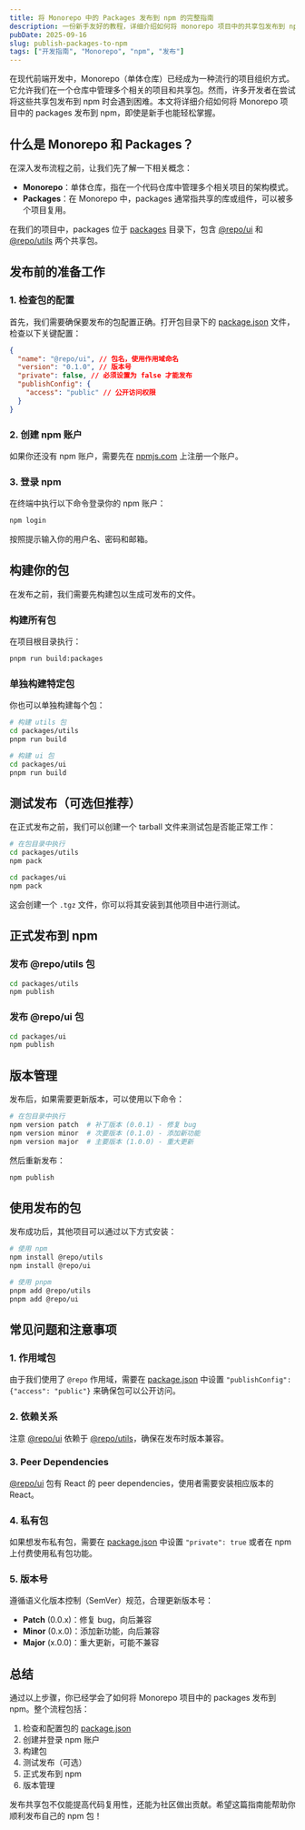 ---
title: 将 Monorepo 中的 Packages 发布到 npm 的完整指南
description: 一份新手友好的教程，详细介绍如何将 monorepo 项目中的共享包发布到 npm registry
pubDate: 2025-09-16
slug: publish-packages-to-npm
tags: ["开发指南", "Monorepo", "npm", "发布"]
---

在现代前端开发中，Monorepo（单体仓库）已经成为一种流行的项目组织方式。它允许我们在一个仓库中管理多个相关的项目和共享包。然而，许多开发者在尝试将这些共享包发布到 npm 时会遇到困难。本文将详细介绍如何将 Monorepo 项目中的 packages 发布到 npm，即使是新手也能轻松掌握。

## 什么是 Monorepo 和 Packages？

在深入发布流程之前，让我们先了解一下相关概念：

- **Monorepo**：单体仓库，指在一个代码仓库中管理多个相关项目的架构模式。
- **Packages**：在 Monorepo 中，packages 通常指共享的库或组件，可以被多个项目复用。

在我们的项目中，packages 位于 [packages](file://c:\project\ifa\packages) 目录下，包含 [@repo/ui](file://c:\project\ifa\packages\ui\package.json#L2-L2) 和 [@repo/utils](file://c:\project\ifa\packages\utils\package.json#L2-L2) 两个共享包。

## 发布前的准备工作

### 1. 检查包的配置

首先，我们需要确保要发布的包配置正确。打开包目录下的 [package.json](file://c:\project\ifa\packages\ui\package.json) 文件，检查以下关键配置：

```json
{
  "name": "@repo/ui", // 包名，使用作用域命名
  "version": "0.1.0", // 版本号
  "private": false, // 必须设置为 false 才能发布
  "publishConfig": {
    "access": "public" // 公开访问权限
  }
}
```

### 2. 创建 npm 账户

如果你还没有 npm 账户，需要先在 [npmjs.com](https://www.npmjs.com/) 上注册一个账户。

### 3. 登录 npm

在终端中执行以下命令登录你的 npm 账户：

```bash
npm login
```

按照提示输入你的用户名、密码和邮箱。

## 构建你的包

在发布之前，我们需要先构建包以生成可发布的文件。

### 构建所有包

在项目根目录执行：

```bash
pnpm run build:packages
```

### 单独构建特定包

你也可以单独构建每个包：

```bash
# 构建 utils 包
cd packages/utils
pnpm run build

# 构建 ui 包
cd packages/ui
pnpm run build
```

## 测试发布（可选但推荐）

在正式发布之前，我们可以创建一个 tarball 文件来测试包是否能正常工作：

```bash
# 在包目录中执行
cd packages/utils
npm pack

cd packages/ui
npm pack
```

这会创建一个 `.tgz` 文件，你可以将其安装到其他项目中进行测试。

## 正式发布到 npm

### 发布 @repo/utils 包

```bash
cd packages/utils
npm publish
```

### 发布 @repo/ui 包

```bash
cd packages/ui
npm publish
```

## 版本管理

发布后，如果需要更新版本，可以使用以下命令：

```bash
# 在包目录中执行
npm version patch  # 补丁版本 (0.0.1) - 修复 bug
npm version minor  # 次要版本 (0.1.0) - 添加新功能
npm version major  # 主要版本 (1.0.0) - 重大更新
```

然后重新发布：

```bash
npm publish
```

## 使用发布的包

发布成功后，其他项目可以通过以下方式安装：

```bash
# 使用 npm
npm install @repo/utils
npm install @repo/ui

# 使用 pnpm
pnpm add @repo/utils
pnpm add @repo/ui
```

## 常见问题和注意事项

### 1. 作用域包

由于我们使用了 `@repo` 作用域，需要在 [package.json](file://c:\project\ifa\packages\ui\package.json) 中设置 `"publishConfig": {"access": "public"}` 来确保包可以公开访问。

### 2. 依赖关系

注意 [@repo/ui](file://c:\project\ifa\packages\ui\package.json#L2-L2) 依赖于 [@repo/utils](file://c:\project\ifa\packages\utils\package.json#L2-L2)，确保在发布时版本兼容。

### 3. Peer Dependencies

[@repo/ui](file://c:\project\ifa\packages\ui\package.json#L2-L2) 包有 React 的 peer dependencies，使用者需要安装相应版本的 React。

### 4. 私有包

如果想发布私有包，需要在 [package.json](file://c:\project\ifa\packages\ui\package.json) 中设置 `"private": true` 或者在 npm 上付费使用私有包功能。

### 5. 版本号

遵循语义化版本控制（SemVer）规范，合理更新版本号：
- **Patch** (0.0.x)：修复 bug，向后兼容
- **Minor** (0.x.0)：添加新功能，向后兼容
- **Major** (x.0.0)：重大更新，可能不兼容

## 总结

通过以上步骤，你已经学会了如何将 Monorepo 项目中的 packages 发布到 npm。整个流程包括：

1. 检查和配置包的 [package.json](file://c:\project\ifa\packages\ui\package.json)
2. 创建并登录 npm 账户
3. 构建包
4. 测试发布（可选）
5. 正式发布到 npm
6. 版本管理

发布共享包不仅能提高代码复用性，还能为社区做出贡献。希望这篇指南能帮助你顺利发布自己的 npm 包！